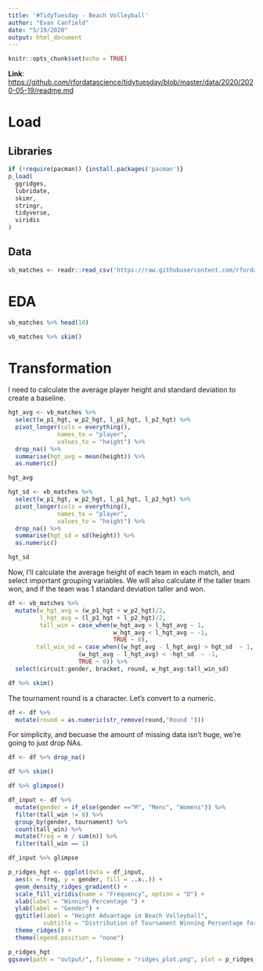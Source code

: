 ```yaml
---
title: '#TidyTuesday - Beach Volleyball'
author: "Evan Canfield"
date: "5/19/2020"
output: html_document
---
```


```r
knitr::opts_chunk$set(echo = TRUE)
```

**Link**: [https://github.com/rfordatascience/tidytuesday/blob/master/data/2020/2020-05-19/readme.md](https://github.com/rfordatascience/tidytuesday/blob/master/data/2020/2020-05-19/readme.md)

# Load
## Libraries
```r
if (!require(pacman)) {install.packages('pacman')} 
p_load(
  ggridges,
  lubridate,
  skimr,
  stringr,
  tidyverse,
  viridis
)
```

## Data
```r
vb_matches <- readr::read_csv('https://raw.githubusercontent.com/rfordatascience/tidytuesday/master/data/2020/2020-05-19/vb_matches.csv', guess_max = 76000)
```

# EDA
```r
vb_matches %>% head(10)
```

```r
vb_matches %>% skim()
```
# Transformation
I need to calculate the average player height and standard deviation to create a baseline.

```r
hgt_avg <- vb_matches %>% 
  select(w_p1_hgt, w_p2_hgt, l_p1_hgt, l_p2_hgt) %>% 
  pivot_longer(cols = everything(),
              names_to = "player", 
              values_to = "height") %>%
  drop_na() %>% 
  summarise(hgt_avg = mean(height)) %>% 
  as.numeric()

hgt_avg

hgt_sd <- vb_matches %>% 
  select(w_p1_hgt, w_p2_hgt, l_p1_hgt, l_p2_hgt) %>% 
  pivot_longer(cols = everything(),
              names_to = "player", 
              values_to = "height") %>%
  drop_na() %>% 
  summarise(hgt_sd = sd(height)) %>% 
  as.numeric()

hgt_sd
```

Now, I'll calculate the average height of each team in each match, and select important grouping variables. We will also calculate if the taller team won, and if the team was 1 standard deviation taller and won.
```r
df <- vb_matches %>% 
  mutate(w_hgt_avg = (w_p1_hgt + w_p2_hgt)/2, 
         l_hgt_avg = (l_p1_hgt + l_p2_hgt)/2,
         tall_win = case_when(w_hgt_avg > l_hgt_avg ~ 1,
                              w_hgt_avg < l_hgt_avg ~ -1,
                              TRUE ~ 0),
        tall_win_sd = case_when((w_hgt_avg - l_hgt_avg) > hgt_sd  ~ 1,
                    (w_hgt_avg - l_hgt_avg) < -hgt_sd  ~ -1,
                    TRUE ~ 0)) %>% 
  select(circuit:gender, bracket, round, w_hgt_avg:tall_win_sd)

df %>% skim()
```

The tournament round is a character. Let's convert to a numeric.

```r
df <- df %>% 
  mutate(round = as.numeric(str_remove(round,"Round ")))
```


For simplicity, and becuase the amount of missing data isn't huge, we're going to just drop NAs.
```r
df <- df %>% drop_na()

df %>% skim()
```


```r
df %>% glimpse()

df_input <- df %>% 
  mutate(gender = if_else(gender =="M", "Mens", "Womens")) %>% 
  filter(tall_win != 0) %>% 
  group_by(gender, tournament) %>% 
  count(tall_win) %>% 
  mutate(freq = n / sum(n)) %>% 
  filter(tall_win == 1)

df_input %>% glimpse
```

```r
p_ridges_hgt <- ggplot(data = df_input, 
  aes(x = freq, y = gender, fill = ..x..)) +
  geom_density_ridges_gradient() +
  scale_fill_viridis(name = "Frequency", option = "D") +
  xlab(label = "Winning Percentage ") +
  ylab(label = "Gender") +
  ggtitle(label = "Height Advantage in Beach Volleyball",
          subtitle = "Distribution of Tournament Winning Percentage for Taller Teams") +
  theme_ridges() + 
  theme(legend.position = "none")

p_ridges_hgt
ggsave(path = "output/", filename = "ridges_plot.png", plot = p_ridges_hgt, width = 12, height = 9, units = "in")
```